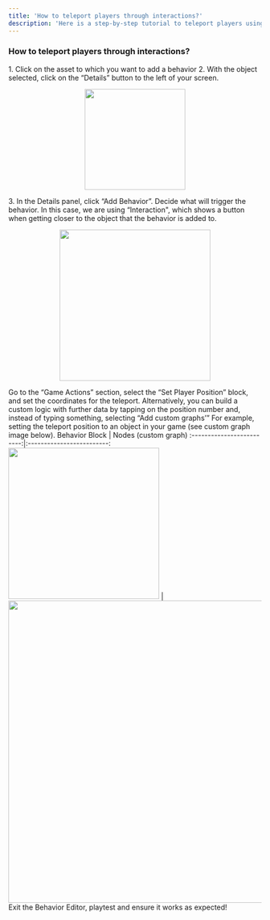 ```yaml
---
title: 'How to teleport players through interactions?'
description: 'Here is a step-by-step tutorial to teleport players using the button interaction'
---
```


### How to teleport players through interactions?

<Steps>
  <Step title="First Step">
<Accordion title="The basics for all behaviors">
    1. Click on the asset to which you want to add a behavior
    2. With the object selected, click on the “Details” button to the left of your screen.
    <p align="center">
      <img width="200" noZoom src="https://i.imgur.com/jMSZzP8.png" /> </p>
    3. In the Details panel, click “Add Behavior”.
</Accordion>
  </Step>
  <Step title="Second Step">
Decide what will trigger the behavior. In this case, we are using “Interaction", which shows a button when getting closer to the object that the behavior is added to.
      <p align="center">
      <img width="300" noZoom src="https://i.imgur.com/i9jWTCp.png" /> </p>
 </Step>
<Step title="Third Step">
Go to the “Game Actions” section, select the “Set Player Position” block, and set the coordinates for the teleport. Alternatively, you can build a custom logic with further data by tapping on the position number and, instead of typing something, selecting “Add custom graphs’” For example, setting the teleport position to an object in your game (see custom graph image below).
  <Accordion title="Behavior Image">
  Behavior Block             |  Nodes (custom graph)
:-------------------------:|:-------------------------:
<img width="300" noZoom src="https://i.imgur.com/Oi8UN69.png" />  |  <img width="600" noZoom src="https://i.imgur.com/kRVKPkr.png" />
  </Accordion>
  </Step>
<Step title="Fourth Step">
Exit the Behavior Editor, playtest and ensure it works as expected!
</Step>
</Steps>
